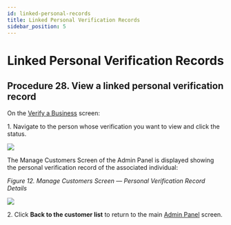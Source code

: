```yaml
---
id: linked-personal-records
title: Linked Personal Verification Records
sidebar_position: 5
---
```


# Linked Personal Verification Records

## Procedure 28. View a linked personal verification record

On the [Verify a Business](https://vixverify.atlassian.net/wiki/spaces/GREEN/pages/492307184/Verify+a+business) screen:

1\. Navigate to the person whose verification you want to view and click the status.

![](/img/pers-1.png)

The Manage Customers Screen of the Admin Panel is displayed showing the personal verification record of the associated individual:

*Figure 12. Manage Customers Screen — Personal Verification Record Details*

![](/img/pers-2.png)

2\. Click **Back to the customer list** to return to the main [Admin Panel](https://vixverify.atlassian.net/wiki/spaces/GREEN/pages/491520911/Admin+Panel) screen.
